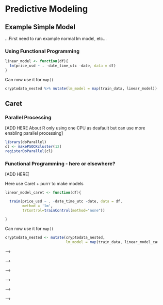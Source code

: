 # Predictive Modeling {#predictive-modeling}

## Example Simple Model

...First need to run example normal lm model, etc...

### Using Functional Programming {#using-functional-programming}

```r
linear_model <- function(df){
  lm(price_usd ~ . -date_time_utc -date, data = df)
}
```

Can now use it for `map()`

```r
cryptodata_nested %>% mutate(lm_model = map(train_data, linear_model))
```

## Caret

### Parallel Processing

[ADD HERE About R only using one CPU as deafault but can use more enabling parallel processing]

```r
library(doParallel)
cl <- makePSOCKcluster(12)
registerDoParallel(cl)
```

### Functional Programming - here or elsewhere?

[ADD HERE]

Here use Caret + purrr to make models

```r
linear_model_caret <- function(df){

  train(price_usd ~ . -date_time_utc -date, data = df,
        method = 'lm',
        trControl=trainControl(method="none"))

}
```

Can now use it for `map()`

```r
cryptodata_nested <- mutate(cryptodata_nested, 
                            lm_model = map(train_data, linear_model_caret))
```

<!-- ### Cross Validation -->

<!-- Within each split we created, we can set caret to perform an additional cross-validation step to allow it to do a minimal level of automated hyperparameter tuning as it creates the models (the more we do the longer it will take). -->

<!-- ```{r} -->
<!-- fitControl <- trainControl(## 3-fold CV -->
<!--                            method = "repeatedcv", -->
<!--                            number = 3, -->
<!--                            ## repeated three times -->
<!--                            repeats = 3) -->
<!-- ``` -->

<!-- <!-- [TODO - here need to explain "method" options like I did in the high-level version (use those images)] --> -->

<!-- Now create more generalized version -->

<!-- ```{r} -->
<!-- model_caret <- function(df, method_choice){ -->

<!--   train(price_usd ~ . -date_time_utc -date, data = df, -->
<!--         method = method_choice, -->
<!--         trControl=fitControl) -->

<!-- } -->
<!-- ``` -->

<!-- ### XGBoost models -->

<!-- Will now need to use map2() -->

<!-- ```{r} -->
<!-- cryptodata_nested <- mutate(cryptodata_nested,  -->
<!--                             xgb_model = map2(train_data, "xgbLinear",model_caret)) -->
<!-- ``` -->

<!-- Can also make a tree based XGBoost model: -->

<!-- ```{r} -->
<!-- cryptodata_nested <- mutate(cryptodata_nested,  -->
<!--                             xgbTree_model = map2(train_data, "xgbTree",model_caret)) -->
<!-- ``` -->

<!-- [TODO - Reference xgboost documentation. Can I embed it? <https://xgboost.readthedocs.io/en/latest/parameter.html>] -->

<!-- ### All Other Models -->

<!-- Can use the same function and methodology to keep adding models. Could also all be done in one step adding more arguments to `mutate()`, but broken up to be verbose and take it step by step. -->

<!-- #### Neural Network models -->

<!-- ```{r} -->
<!-- cryptodata_nested <- mutate(cryptodata_nested,  -->
<!--                             nnet_model = map2(train_data, "dnn", model_caret)) -->
<!-- ``` -->

<!-- #### Gradient Boosting Machines -->

<!-- <!-- ```{r} --> -->

<!-- <!-- cryptodata_nested <- mutate(cryptodata_nested, --> -->

<!-- <!--                             gbm = map2(train_data, "gbm", model_caret)) --> -->

<!-- <!-- ``` --> -->

<!-- [TODO - Here could also mention using preProcess function to do things like center and scale data ] -->

<!-- ## Make Predictions -->

<!-- [TODO] -->

<!-- ... first one example... -->

<!-- ```{r} -->
<!-- predict(object  = cryptodata_nested$lm_model[[1]], -->
<!--               newdata = cryptodata_nested$test_data[[1]], -->
<!--               na.action = na.pass) -->
<!-- ``` -->

<!-- ... now make function to use for map -->

<!-- ```{r} -->
<!-- make_predictions <- function(model, test){ -->

<!--   predict(object  = model, newdata = test, na.action = na.pass) -->

<!-- } -->
<!-- ``` -->

<!-- And use map2() to use it to make predictions and create new columns for both the test data and the holdout: -->

<!-- ```{r} -->
<!-- cryptodata_nested <- mutate(cryptodata_nested,  -->
<!--                             lm_test_predictions =  map2(lm_model, -->
<!--                                                    test_data, -->
<!--                                                    make_predictions), -->

<!--                             lm_holdout_predictions =  map2(lm_model, -->
<!--                                                       holdout_data, -->
<!--                                                       make_predictions)) -->
<!-- ``` -->

<!-- We can view the results: -->

<!-- ```{r} -->
<!-- select(cryptodata_nested, lm_test_predictions, lm_holdout_predictions) -->
<!-- ``` -->

<!-- Now we can do the same for the rest of the models: -->

<!-- ```{r} -->
<!-- cryptodata_nested <- mutate(cryptodata_nested,  -->
<!--                             # XGBoost: -->
<!--                             xgb_test_predictions =  map2(xgb_model, -->
<!--                                                     test_data, -->
<!--                                                     make_predictions), -->

<!--                             xgb_holdout_predictions =  map2(xgb_model, -->
<!--                                                        holdout_data, -->
<!--                                                        make_predictions), -->
<!--                             # XGBoost Trees: -->
<!--                             xgbTree_test_predictions =  map2(xgbTree_model, -->
<!--                                                         test_data, -->
<!--                                                         make_predictions), -->
<!--                             xgbTree_holdout_predictions =  map2(xgbTree_model, -->
<!--                                                            holdout_data, -->
<!--                                                            make_predictions), -->
<!--                             # Neural Network: -->
<!--                             nnet_test_predictions =  map2(nnet_model, -->
<!--                                                      test_data, -->
<!--                                                      make_predictions), -->

<!--                             nnet_holdout_predictions =  map2(nnet_model, -->
<!--                                                         holdout_data, -->
<!--                                                         make_predictions)) -->
<!-- ``` -->

<!-- Done with the parallel processing now: -->

<!-- ```{r stop_parallel_processing} -->
<!-- stopCluster(cl) -->
<!-- ``` -->

<!-- ## Traditional Timeseries -->

<!-- <!-- [TODO - HERE TALK ABOUT ARIMA AND ETS AND MAKE MODELS! KEEP SAME STRUCTURE AND WILL BE ABLE TO DO postResample()] --> -->

